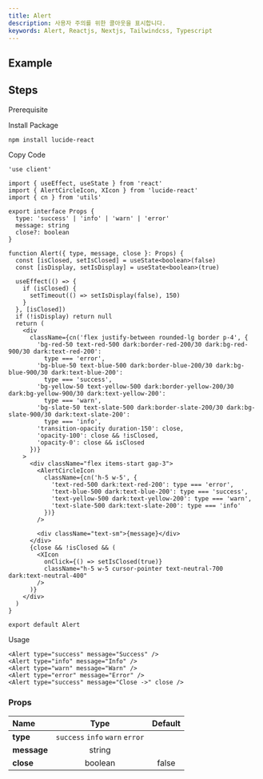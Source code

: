 ```yaml
---
title: Alert
description: 사용자 주의를 위한 콜아웃을 표시합니다.
keywords: Alert, Reactjs, Nextjs, Tailwindcss, Typescript
---
```


## Example

<Storybook url="https://workshop.kidow.me/?path=/docs/components-alert-v1--docs" />

## Steps

<Steps>

<Step>Prerequisite</Step>

<Blocks>
  <LinkBlock icon="utils" name="cn" slug="/utils/cn" />
</Blocks>

<Step>Install Package</Step>

```bash
npm install lucide-react
```

<Step>Copy Code</Step>

```tsx title="components/Alert/index.tsx"
'use client'

import { useEffect, useState } from 'react'
import { AlertCircleIcon, XIcon } from 'lucide-react'
import { cn } from 'utils'

export interface Props {
  type: 'success' | 'info' | 'warn' | 'error'
  message: string
  close?: boolean
}

function Alert({ type, message, close }: Props) {
  const [isClosed, setIsClosed] = useState<boolean>(false)
  const [isDisplay, setIsDisplay] = useState<boolean>(true)

  useEffect(() => {
    if (isClosed) {
      setTimeout(() => setIsDisplay(false), 150)
    }
  }, [isClosed])
  if (!isDisplay) return null
  return (
    <div
      className={cn('flex justify-between rounded-lg border p-4', {
        'bg-red-50 text-red-500 dark:border-red-200/30 dark:bg-red-900/30 dark:text-red-200':
          type === 'error',
        'bg-blue-50 text-blue-500 dark:border-blue-200/30 dark:bg-blue-900/30 dark:text-blue-200':
          type === 'success',
        'bg-yellow-50 text-yellow-500 dark:border-yellow-200/30 dark:bg-yellow-900/30 dark:text-yellow-200':
          type === 'warn',
        'bg-slate-50 text-slate-500 dark:border-slate-200/30 dark:bg-slate-900/30 dark:text-slate-200':
          type === 'info',
        'transition-opacity duration-150': close,
        'opacity-100': close && !isClosed,
        'opacity-0': close && isClosed
      })}
    >
      <div className="flex items-start gap-3">
        <AlertCircleIcon
          className={cn('h-5 w-5', {
            'text-red-500 dark:text-red-200': type === 'error',
            'text-blue-500 dark:text-blue-200': type === 'success',
            'text-yellow-500 dark:text-yellow-200': type === 'warn',
            'text-slate-500 dark:text-slate-200': type === 'info'
          })}
        />

        <div className="text-sm">{message}</div>
      </div>
      {close && !isClosed && (
        <XIcon
          onClick={() => setIsClosed(true)}
          className="h-5 w-5 cursor-pointer text-neutral-700 dark:text-neutral-400"
        />
      )}
    </div>
  )
}

export default Alert
```

<Step>Usage</Step>

```tsx
<Alert type="success" message="Success" />
<Alert type="info" message="Info" />
<Alert type="warn" message="Warn" />
<Alert type="error" message="Error" />
<Alert type="success" message="Close ->" close />
```

</Steps>

### Props

| Name                    |              Type               | Default |
| :---------------------- | :-----------------------------: | :-----: |
| **type**<Required />    | `success` `info` `warn` `error` |         |
| **message**<Required /> |             string              |         |
| **close**               |             boolean             |  false  |
